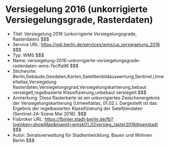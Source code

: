 # Versiegelung 2016 (unkorrigierte Versiegelungsgrade, Rasterdaten)
- Titel: Versiegelung 2016 (unkorrigierte Versiegelungsgrade, Rasterdaten) $$$
- Service URL: https://gdi.berlin.de/services/wms/ua_versiegelung_2016 $$$
- Typ: WMS $$$
- Name: versiegelung-2016-unkorrigierte-versiegelungsgrade-rasterdaten-wms-7ecffa96 $$$
- Stichworte: Berlin,Gebäude,Geodaten,Karten,Satellitenbildauswertung,Sentinel,Umweltatlas,Versiegelung Rasterdaten,Versiegelungsgrad,Versiegelungskartierung,bebaut versiegelt,regelbasierte Klassifizierung,unbebaut versiegelt $$$
- Anmerkung: Diese Rasterkarte ist ein unkorrigiertes Zwischenergebnis der Versiegelungskartierung (Umweltatlas, 01.02.). Dargestellt ist das Ergebnis der regelbasierten Klassifizierung der Satellitendaten (Sentinel-2A-Szene Mai 2016). $$$
- Fisbroker URL: https://fbinter.stadt-berlin.de/fb?loginkey=showMap&mapId=wmsk01_02versieg_raster2016@senstadt $$$
- Autor: Senatsverwaltung für Stadtentwicklung, Bauen und Wohnen Berlin $$$
